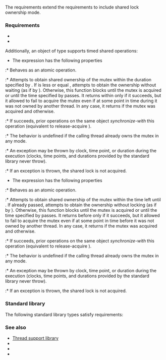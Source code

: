 {{cpp/named req/title|SharedTimedMutex|notes={{mark since c++14}}}}
{{cpp/named req/navbar}}

The {{named req|SharedTimedMutex}} requirements extend the {{named req|TimedMutex}} requirements to include shared lock ownership mode.

===Requirements===

* {{named req|TimedMutex}}
* {{named req|SharedMutex}}

Additionally, an object {{ttb|m}} of {{named req/core|SharedTimedMutex}} type supports timed shared operations:

* The expression {{c|m.try_lock_shared_for(duration)}} has the following properties
:* Behaves as an atomic operation.
:* Attempts to obtain shared ownership of the mutex within the duration specified by {{tt|duration}}. If {{tt|duration}} is less or equal {{tt|duration.zero()}}, attempts to obtain the ownership without waiting (as if by {{tt|try_lock()}}). Otherwise, this function blocks until the mutex is acquired or until the time specified by {{tt|duration}} passes. It returns within {{tt|duration}} only if it succeeds, but it allowed to fail to acquire the mutex even if at some point in time during {{tt|duration}} it was not owned by another thread. In any case, it returns {{c|true}} if the mutex was acquired and {{c|false}} otherwise.
:* If {{tt|try_lock_shared_for(duration)}} succeeds, prior {{tt|unlock()}} operations on the same object ''synchronize-with'' this operation (equivalent to release-acquire {{lc|std::memory_order}}).
:* The behavior is undefined if the calling thread already owns the mutex in any mode.
:* An exception may be thrown by clock, time point, or duration during the execution (clocks, time points, and durations provided by the standard library never throw).
:* If an exception is thrown, the shared lock is not acquired.

* The expression {{c|m.try_lock_shared_until(time_point)}} has the following properties
:* Behaves as an atomic operation.
:* Attempts to obtain shared ownership of the mutex within the time left until {{tt|time_point}}. If {{tt|time_point}} already passed, attempts to obtain the ownership without locking (as if by {{tt|try_lock()}}). Otherwise, this function blocks until the mutex is acquired or until the time specified by {{tt|time_point}} passes. It returns before {{tt|time_point}} only if it succeeds, but it allowed to fail to acquire the mutex even if at some point in time before {{tt|time_point}} it was not owned by another thread. In any case, it returns {{c|true}} if the mutex was acquired and {{c|false}} otherwise.
:* If {{tt|try_lock_shared_until(time_point)}} succeeds, prior {{tt|unlock()}} operations on the same object ''synchronize-with'' this operation (equivalent to release-acquire {{lc|std::memory_order}}).
:* The behavior is undefined if the calling thread already owns the mutex in any mode.
:* An exception may be thrown by clock, time point, or duration during the execution (clocks, time points, and durations provided by the standard library never throw).
:* If an exception is thrown, the shared lock is not acquired.

===Standard library===
The following standard library types satisfy {{named req/core|SharedTimedMutex}} requirements:
{{dsc begin}}
{{dsc inc|cpp/thread/dsc shared_timed_mutex}}
{{dsc end}}

===See also===
* [[cpp/thread|Thread support library]]
* {{named req|Mutex}}
* {{named req|TimedMutex}}
* {{named req|SharedMutex}}

{{langlinks|de|es|fr|it|ja|pt|ru|zh}}